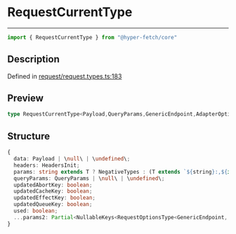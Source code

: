 

# RequestCurrentType

<div class="api-docs__separator" data-reactroot="">

---

</div><div class="api-docs__import" data-reactroot="">

```ts
import { RequestCurrentType } from "@hyper-fetch/core"
```

</div><div class="api-docs__section">

## Description

</div><div class="api-docs__description"><span class="api-docs__do-not-parse">



</span></div><p class="api-docs__definition">

Defined in [request/request.types.ts:183](https://github.com/BetterTyped/hyper-fetch/blob/c44d728f/packages/core/src/request/request.types.ts#L183)

</p><div class="api-docs__section">

## Preview

</div><div class="api-docs__preview type single">

```ts
type RequestCurrentType<Payload,QueryParams,GenericEndpoint,AdapterOptions,MethodsType> = { data?: PayloadType<Payload>; headers?: HeadersInit; params?: ExtractRouteParams<GenericEndpoint> | NegativeTypes; queryParams?: QueryParams | NegativeTypes; updatedAbortKey?: boolean; updatedCacheKey?: boolean; updatedEffectKey?: boolean; updatedQueueKey?: boolean; used?: boolean } & Partial<NullableKeys<RequestOptionsType<GenericEndpoint, AdapterOptions, MethodsType>>>;
```

</div><div class="api-docs__section">

## Structure

</div><div class="api-docs__returns">

```ts
{
  data: Payload | \null\ | \undefined\;
  headers: HeadersInit;
  params: string extends T ? NegativeTypes : (T extends `${string}:,${infer Param}/,${infer Rest}` ? [k in \Param\ | \keyof ExtractRouteParams<Rest>\]: ParamType : (T extends `${string}:,${infer Param}` ? [k in Param]: ParamType : NegativeTypes)) | \null\ | \undefined\;
  queryParams: QueryParams | \null\ | \undefined\;
  updatedAbortKey: boolean;
  updatedCacheKey: boolean;
  updatedEffectKey: boolean;
  updatedQueueKey: boolean;
  used: boolean;
  ...params2: Partial<NullableKeys<RequestOptionsType<GenericEndpoint, AdapterOptions, MethodsType>>>;
}
```

</div>